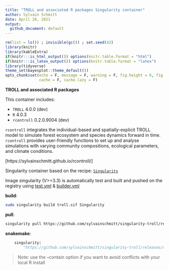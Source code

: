 ```yaml
---
title: "TROLL and associated R packages Singularity container"
author: Sylvain Schmitt
date: April 28, 2021
output:
  github_document: default
---
```


```r
rm(list = ls()) ; invisible(gc()) ; set.seed(42)
library(knitr)
library(kableExtra)
if(knitr:::is_html_output()) options(knitr.table.format = "html") 
if(knitr:::is_latex_output()) options(knitr.table.format = "latex") 
library(tidyverse)
theme_set(bayesplot::theme_default())
opts_chunk$set(echo = F, message = F, warning = F, fig.height = 6, fig.width = 8,
               cache = F, cache.lazy = F)
```

**TROLL and associated R packages**

This container includes:

* `TROLL` 4.0.0 (dev)
* `R` 4.0.3
* `rcontroll` 0.2.0.9004 (dev)

`rcontroll`  integrates the individual-based and spatially-explicit TROLL model
to simulate forest ecosystem and species dynamics forward in time. 
`rcontroll` provides user-friendly functions to set up and analyse simulations
with varying community compositions, ecological parameters, 
and climate conditions.

[https://sylvainschmitt.github.io/rcontroll/]

Singularity container based on the recipe: [`Singularity`](https://github.com/sylvainschmitt/singularity-troll/blob/main/Singularity)

Image singularity (V>=3.3) is automatically test and built and pushed on the registry using 
[test.yml](https://github.com/sylvainschmitt/singularity-troll/blob/main/.github/workflows/test.yml) &
[builder.yml](https://github.com/sylvainschmitt/singularity-troll/blob/main/.github/workflows/builder.yml)

**build**:

```bash
sudo singularity build troll.sif Singularity
```

**pull**:

```bash
singularity pull https://github.com/sylvainschmitt/singularity-troll/releases/download/0.0.1/sylvainschmitt-singularity-r-troll.latest.sif
```

**snakemake**:

```python
    singularity: 
        "https://github.com/sylvainschmitt/singularity-troll/releases/download/0.0.1/sylvainschmitt-singularity-troll.latest.sif"
```

>Note: use the --contain option if you want to avoid conflicts with your local R install
